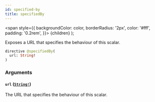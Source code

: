 ```yaml
---
id: specified-by
title: specifiedBy
---
```


<span
style={{
      backgroundColor: color,
      borderRadius: '2px',
      color: '#fff',
      padding: '0.2rem',
    }}>
{children}
</span>
);

Exposes a URL that specifies the behaviour of this scalar.

```graphql
directive @specifiedBy(
  url: String!
)
```

### Arguments

#### `url` ([`String!`](/api/graphql/documentation/scalars/string))

The URL that specifies the behaviour of this scalar.
